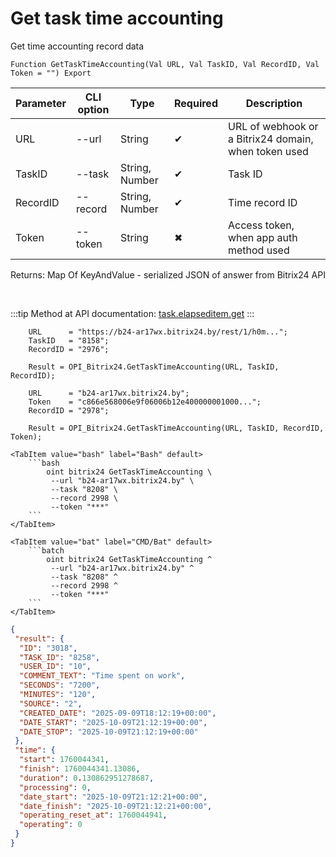 ﻿---
sidebar_position: 4
description: Get task time accounting and other functions to work with Bitrix24 in the Open Integration Package, a free open-source integration library for 1C:Enterprise 8, OneScript and CLI
keywords: [1C, 1С, 1С:Enterprise, 1С:Enterprise 8.3, API, Integration, Services, Exchange, OneScript, CLI, Bitrix24]
---


# Get task time accounting
 Get time accounting record data



`Function GetTaskTimeAccounting(Val URL, Val TaskID, Val RecordID, Val Token = "") Export`

  | Parameter | CLI option | Type | Required | Description |
  |-|-|-|-|-|
  | URL | --url | String | &#x2714; | URL of webhook or a Bitrix24 domain, when token used |
  | TaskID | --task | String, Number | &#x2714; | Task ID |
  | RecordID | --record | String, Number | &#x2714; | Time record ID |
  | Token | --token | String | &#x2716; | Access token, when app auth method used |

  
  Returns:  Map Of KeyAndValue - serialized JSON of answer from Bitrix24 API

<br/>

:::tip
Method at API documentation: [task.elapseditem.get](https://dev.1c-bitrix.ru/rest_help/tasks/task/elapseditem/get.php)
:::
<br/>


```bsl title="1C:Enterprise/OneScript code example"
    URL      = "https://b24-ar17wx.bitrix24.by/rest/1/h0m...";
    TaskID   = "8158";
    RecordID = "2976";

    Result = OPI_Bitrix24.GetTaskTimeAccounting(URL, TaskID, RecordID);

    URL      = "b24-ar17wx.bitrix24.by";
    Token    = "c866e568006e9f06006b12e400000001000...";
    RecordID = "2978";

    Result = OPI_Bitrix24.GetTaskTimeAccounting(URL, TaskID, RecordID, Token);
```
 

 <Tabs>
  
    <TabItem value="bash" label="Bash" default>
        ```bash
            oint bitrix24 GetTaskTimeAccounting \
             --url "b24-ar17wx.bitrix24.by" \
             --task "8208" \
             --record 2998 \
             --token "***"
        ```
    </TabItem>
  
    <TabItem value="bat" label="CMD/Bat" default>
        ```batch
            oint bitrix24 GetTaskTimeAccounting ^
             --url "b24-ar17wx.bitrix24.by" ^
             --task "8208" ^
             --record 2998 ^
             --token "***"
        ```
    </TabItem>
</Tabs>


```json title="Result"
{
 "result": {
  "ID": "3018",
  "TASK_ID": "8258",
  "USER_ID": "10",
  "COMMENT_TEXT": "Time spent on work",
  "SECONDS": "7200",
  "MINUTES": "120",
  "SOURCE": "2",
  "CREATED_DATE": "2025-09-09T18:12:19+00:00",
  "DATE_START": "2025-10-09T21:12:19+00:00",
  "DATE_STOP": "2025-10-09T21:12:19+00:00"
 },
 "time": {
  "start": 1760044341,
  "finish": 1760044341.13086,
  "duration": 0.130862951278687,
  "processing": 0,
  "date_start": "2025-10-09T21:12:21+00:00",
  "date_finish": "2025-10-09T21:12:21+00:00",
  "operating_reset_at": 1760044941,
  "operating": 0
 }
}
```
